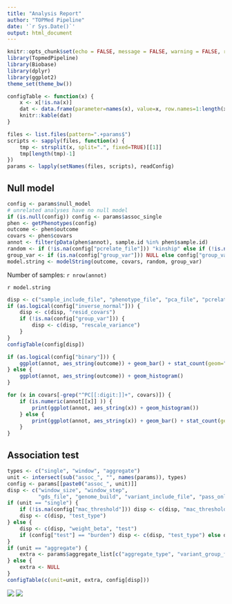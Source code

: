```yaml
---
title: "Analysis Report"
author: "TOPMed Pipeline"
date: '`r Sys.Date()`'
output: html_document
---
```


```r
knitr::opts_chunk$set(echo = FALSE, message = FALSE, warning = FALSE, results = "hide")
library(TopmedPipeline)
library(Biobase)
library(dplyr)
library(ggplot2)
theme_set(theme_bw())

configTable <- function(x) {
    x <- x[!is.na(x)]
    dat <- data.frame(parameter=names(x), value=x, row.names=1:length(x))
    knitr::kable(dat)
}
```

```r
files <- list.files(pattern=".+params$")
scripts <- sapply(files, function(x) {
    tmp <- strsplit(x, split=".", fixed=TRUE)[[1]]
    tmp[length(tmp)-1]
})
params <- lapply(setNames(files, scripts), readConfig)
```


## Null model

```r
config <- params$null_model
# unrelated analyses have no null model
if (is.null(config)) config <- params$assoc_single
phen <- getPhenotypes(config)
outcome <- phen$outcome
covars <- phen$covars
annot <- filter(pData(phen$annot), sample.id %in% phen$sample.id)
random <- if (!is.na(config["pcrelate_file"])) "kinship" else if (!is.na(config["grm_file"])) "grm" else NULL
group_var <- if (is.na(config["group_var"])) NULL else config["group_var"]
model.string <- modelString(outcome, covars, random, group_var)
```

Number of samples: `r nrow(annot)`

`r model.string`


```r
disp <- c("sample_include_file", "phenotype_file", "pca_file", "pcrelate_file", "grm_file", "inverse_normal")
if (as.logical(config["inverse_normal"])) {
    disp <- c(disp, "resid_covars")
    if (!is.na(config["group_var"])) {
        disp <- c(disp, "rescale_variance")
    }
}
configTable(config[disp])
```

```r
if (as.logical(config["binary"])) {
    ggplot(annot, aes_string(outcome)) + geom_bar() + stat_count(geom="text", aes_string(label="..count..", vjust=-0.5))
} else {
    ggplot(annot, aes_string(outcome)) + geom_histogram()
}
```

```r
for (x in covars[-grep("^PC[[:digit:]]+", covars)]) {
    if (is.numeric(annot[[x]] )) {
        print(ggplot(annot, aes_string(x)) + geom_histogram())
    } else {
        print(ggplot(annot, aes_string(x)) + geom_bar() + stat_count(geom="text", aes_string(label="..count..", vjust=-0.5)))
    }
}
```


## Association test

```r
types <- c("single", "window", "aggregate")
unit <- intersect(sub("assoc_", "", names(params)), types)
config <- params[[paste0("assoc_", unit)]]
disp <- c("window_size", "window_step",
          "gds_file", "genome_build", "variant_include_file", "pass_only", "alt_freq_range")
if (unit == "single") {
    if (!is.na(config["mac_threshold"])) disp <- c(disp, "mac_threshold") else disp <- c(disp, "maf_threshold")
    disp <- c(disp, "test_type")
} else {
    disp <- c(disp, "weight_beta", "test")
    if (config["test"] == "burden") disp <- c(disp, "test_type") else disp <- c(disp, "pval_skat", "rho")
}
if (unit == "aggregate") {
    extra <- params$aggregate_list[c("aggregate_type", "variant_group_file")]
} else {
    extra <- NULL
}
configTable(c(unit=unit, extra, config[disp]))
```


![](`r params$assoc_plots["out_file_qq"]`)
![](`r params$assoc_plots["out_file_manh"]`)
